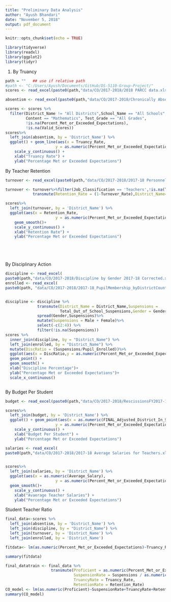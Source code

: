 ```yaml
---
title: "Preliminary Data Analysis"
author: "Ayush Bhandari"
date: "November 5, 2018"
output: pdf_document
---
```


```r
knitr::opts_chunk$set(echo = TRUE)
```

```r
library(tidyverse)
library(readxl)
library(ggplot2)
library(tidyr)
```

1. By Truancy

```r
path = ""   ## use if relative path
#path <- "C:/Users/Ayush/Documents/GitHub/DS-5110-Group-Project/"
scores <- read_excel(paste0(path,"data/CO/2017-2018/2018 PARCC data.xlsx"))

absentism <- read_excel(paste0(path,"data/CO/2017-2018/Chronically Absent by District 2017-18xls.xlsx"))

scores <- scores %>%
  filter(District_Name != "All Districts",School_Name == "All Schools",
         Content == "Mathematics", Test_Grade == "All Grades",
         !is.na(Percent_Met_or_Exceeded_Expectations),
         !is.na(Valid_Scores))
scores%>%
  left_join(absentism, by = 'District_Name') %>%
  ggplot() + geom_line(aes(x = Truancy_Rate,
                      y = as.numeric(Percent_Met_or_Exceeded_Expectations),na.rm = TRUE)) +
    scale_y_continuous() +
    xlab("Truancy Rate") +
    ylab("Percentage Met or Exceeded Expectations")

```

By Teacher Retention

```r
turnover <- read_excel(paste0(path,"data/CO/2017-2018/2017-18 Personnel Turnover Rate by District and Position Categories.xlsx"))

turnover <- turnover%>%filter(Job_Classification == 'Teachers',!is.na(Turnover_Rate))%>%
            transmute(Retention_Rate = (1-Turnover_Rate),District_Name=District_Name)

scores%>%
  left_join(turnover, by = 'District_Name') %>%
  ggplot(aes(x = Retention_Rate,
                      y = as.numeric(Percent_Met_or_Exceeded_Expectations))) + geom_point() +
    geom_smooth()+
    scale_y_continuous() +
    xlab("Retention Rate") +
    ylab("Percentage Met or Exceeded Expectations")






```

By Disciplinary Action

```r
discipline <- read_excel(
paste0(path,"data/CO/2017-2018/Discipline by Gender 2017-18 Corrected.xlsx"))
enrolled <- read_excel(
paste0(path, "data/CO/2017-2018/2017-18_PupilMembership_byDistrictCounty.xlsx"))


discipline <- discipline %>%
              transmute(District_Name = District_Name,Suspensions =     
                        Total_Out_of_School_Suspensions,Gender = Gender)%>%
              spread(Gender,Suspensions)%>%
              mutate(Suspensions = Male + Female)%>%
              select(-c(2:4)) %>%
              filter(!is.na(Suspensions))
scores %>% 
  inner_join(discipline, by = "District_Name") %>%
  left_join(enrolled, by = "District_Name") %>%
  mutate(DiscRatio = (Suspensions/Pupil_Enrolled))%>%
  ggplot(aes(x = DiscRatio,y = as.numeric(Percent_Met_or_Exceeded_Expectations))) + 
  geom_point() +
  geom_smooth() +
  xlab("Discipline Percentage")+
  ylab("Percentage Met or Exceeded Expectations")+
  scale_x_continuous()



```

By Budget Per Student

```r
budget <- read_excel(paste0(path,"data/CO/2017-2018/RescissionsFY2017-18 with Per Pupil Funding.xls"))

scores%>%
  left_join(budget, by = 'District_Name') %>%
  ggplot() + geom_point(aes(x = as.numeric(FINAL_Adjusted_District_In_School_Per_Pupil_Funding),
                      y = as.numeric(Percent_Met_or_Exceeded_Expectations))) +
    scale_y_continuous() +
    xlab("Budget Per Student") +
    ylab("Percentage Met or Exceeded Expectations")

```



```r

salaries <- read_excel(
paste0(path,"data/CO/2017-2018/2017-18 Average Salaries for Teachers.xlsx"))


scores%>%
  left_join(salaries, by = 'District_Name') %>%
  ggplot(aes(x = as.numeric(Average_Salary),
                      y = as.numeric(Percent_Met_or_Exceeded_Expectations))) + geom_point() +
  geom_smooth()+
    scale_y_continuous() +
    xlab("Avaerage Teacher Salaries") +
    ylab("Percentage Met or Exceeded Expectations")

```

Student Teacher Ratio


```r
final_data<-scores %>%
  left_join(absentism, by = 'District_Name') %>%
  left_join(discipline, by = "District_Name") %>%
  left_join(turnover, by = 'District_Name') %>%
  left_join(enrolled, by = 'District_Name')

fitdata<- lm(as.numeric(Percent_Met_or_Exceeded_Expectations)~Truancy_Rate+Suspensions+Retention_Rate,final_data)

summary(fitdata)

final_datatrain <- final_data %>%
                    transmute(Proficient = as.numeric(Percent_Met_or_Exceeded_Expectations)/100,
                              SuspensionRate = Suspensions / as.numeric(Pupil_Enrolled),
                              TruancyRate = Truancy_Rate,
                              RetentionRate = Retention_Rate)
CO_model <- lm(as.numeric(Proficient)~SuspensionRate+TruancyRate+RetentionRate,final_datatrain)
summary(CO_model)
```

